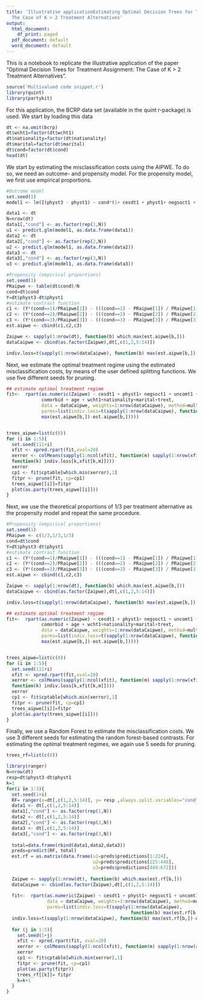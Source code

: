 ```yaml
---
title: 'Illustrative applicationEstimating Optimal Decision Trees for Treatment Assignment:
  The Case of K > 2 Treatment Alternatives'
output:
  html_document:
    df_print: paged
  pdf_document: default
  word_document: default
---
```


This is a notebook to replicate the illustrative application of the paper "Optimal Decision Trees for Treatment Assignment: The Case of K > 2 Treatment Alternatives". 

```r
source('Multivalued code snippet.r')
library(quint)
library(partykit)
```

For this application, the BCRP data set (available in the quint r-package) is used. We start by loading this data
```r
dt <- na.omit(bcrp)
dt$wcht1=factor(dt$wcht1)
dt$nationality=factor(dt$nationality)
dt$marital=factor(dt$marital)
dt$cond=factor(dt$cond)
head(dt)
```


We start by estimating the misclassification costs using the AIPWE. To do so, we need an outcome- and propensity model. For the propensity model, we first use empirical proportions. 
```r
#Outcome model
set.seed(1)
model1 <- lm(I(physt3 - physt1) ~ cond*(1+ cesdt1 + physt1+ negsoct1 + uncomt1 + disopt1+ comorbid + age + wcht1+nationality+marital+trext), data=dt)

data1 <- dt
N=nrow(dt)
data1[,"cond"] <- as.factor(rep(1,N))
u1 <- predict.glm(model1, as.data.frame(data1))
data2 <- dt
data2[,"cond"] <- as.factor(rep(2,N))
u2 <- predict.glm(model1, as.data.frame(data2))
data3 <- dt
data3[,"cond"] <- as.factor(rep(3,N))
u3 <- predict.glm(model1, as.data.frame(data3))

#Propensity (empirical proportions)
set.seed(1)
PRaipwe <- table(dt$cond)/N  
cond=dt$cond
Y=dt$physt3-dt$physt1
#estimate contrast function
c1 <- (Y*(cond==1)/PRaipwe[1]) - (((cond==1) - PRaipwe[1]) / PRaipwe[1]*u1)
c2 <- (Y*(cond==2)/PRaipwe[2]) - (((cond==2) - PRaipwe[2]) / PRaipwe[2]*u2)
c3 <- (Y*(cond==3)/PRaipwe[3]) - (((cond==3) - PRaipwe[3]) / PRaipwe[3]*u3)
est.aipwe <- cbind(c1,c2,c3)

Zaipwe <- sapply(1:nrow(dt), function(b) which.max(est.aipwe[b,]))
dataCaipwe <- cbind(as.factor(Zaipwe),dt[,c(1,2,5:14)])

indiv.loss=t(sapply(1:nrow(dataCaipwe), function(b) max(est.aipwe[b,])-est.aipwe[b,]))
```

Next, we estimate the optimal treatment regime using the estimated misclassification costs, by means of the user defined splitting functions. We use five different seeds for pruning.
```r
## estimate optimal treatment regime
fit<-  rpart(as.numeric(Zaipwe) ~ cesdt1 + physt1+ negsoct1 + uncomt1 + disopt1+  
             comorbid + age + wcht1+nationality+marital+trext, 
             data = dataCaipwe, weights=1:nrow(dataCaipwe), method=multirisk, 
             parms=list(indiv.loss=t(sapply(1:nrow(dataCaipwe), function(b)   
             max(est.aipwe[b,])-est.aipwe[b,]))))


trees_aipwe=list(c(0))
for (i in 1:5){
  set.seed(111+i)
  xfit <- xpred.rpart(fit,xval=20)
  xerror <- colMeans(sapply(1:ncol(xfit), function(m) sapply(1:nrow(xfit),    
  function(k) indiv.loss[k,xfit[k,m]])))
  xerror
  cp1 <- fit$cptable[which.min(xerror),1]
  fitpr <- prune(fit, cp=cp1)
  trees_aipwe[[i]]=fitpr
  plot(as.party(trees_aipwe[[i]]))
}

```

Next, we use the theoretical proportions of 1/3 per treatment alternative as the propensity model and repeat the same procedure.
```r
#Propensity (empirical proportions)
set.seed(1)
PRaipwe <- c(1/3,1/3,1/3) 
cond=dt$cond
Y=dt$physt3-dt$physt1
#estimate contrast function
c1 <- (Y*(cond==1)/PRaipwe[1]) - (((cond==1) - PRaipwe[1]) / PRaipwe[1]*u1)
c2 <- (Y*(cond==2)/PRaipwe[2]) - (((cond==2) - PRaipwe[2]) / PRaipwe[2]*u2)
c3 <- (Y*(cond==3)/PRaipwe[3]) - (((cond==3) - PRaipwe[3]) / PRaipwe[3]*u3)
est.aipwe <- cbind(c1,c2,c3)

Zaipwe <- sapply(1:nrow(dt), function(b) which.max(est.aipwe[b,]))
dataCaipwe <- cbind(as.factor(Zaipwe),dt[,c(1,2,5:14)])

indiv.loss=t(sapply(1:nrow(dataCaipwe), function(b) max(est.aipwe[b,])-est.aipwe[b,]))

## estimate optimal treatment regime
fit<-  rpart(as.numeric(Zaipwe) ~ cesdt1 + physt1+ negsoct1 + uncomt1 + disopt1+  
             comorbid + age + wcht1+nationality+marital+trext, 
             data = dataCaipwe, weights=1:nrow(dataCaipwe), method=multirisk, 
             parms=list(indiv.loss=t(sapply(1:nrow(dataCaipwe), function(b)   
             max(est.aipwe[b,])-est.aipwe[b,]))))


trees_aipwe=list(c(0))
for (i in 1:5){
  set.seed(111+i)
  xfit <- xpred.rpart(fit,xval=20)
  xerror <- colMeans(sapply(1:ncol(xfit), function(m) sapply(1:nrow(xfit),    
  function(k) indiv.loss[k,xfit[k,m]])))
  xerror
  cp1 <- fit$cptable[which.min(xerror),1]
  fitpr <- prune(fit, cp=cp1)
  trees_aipwe[[i]]=fitpr
  plot(as.party(trees_aipwe[[i]]))
}

```

Finally, we use a Random Forest to estimate the misclassification costs. We use 3 different seeds for estimating the random forest-based contrasts. For estimating the optimal treatment regimes, we again use 5 seeds for pruning. 
```r
trees_rf=list(c(0))

library(ranger)
N=nrow(dt)
resp=dt$physt3-dt$physt1
k=1
for(i in 1:3){
  set.seed(1+i)
  RF= ranger(x=dt[,c(1,2,5:14)], y= resp ,always.split.variables="cond")
  data1 <- dt[,c(1,2,5:14)]
  data1[,"cond"] <- as.factor(rep(1,N))
  data2 <- dt[,c(1,2,5:14)]
  data2[,"cond"] <- as.factor(rep(2,N))
  data3 <- dt[,c(1,2,5:14)]
  data3[,"cond"] <- as.factor(rep(3,N))
  
  total=data.frame(rbind(data1,data2,data3))
  preds=predict(RF, total)
  est.rf = as.matrix(data.frame(u1=preds$predictions[1:224],       
                                u2=preds$predictions[225:448], 
                                u3=preds$predictions[449:672]))
  
  Zaipwe <- sapply(1:nrow(dt), function(b) which.max(est.rf[b,]))
  dataCaipwe <- cbind(as.factor(Zaipwe),dt[,c(1,2,5:14)])
  
  fit<-  rpart(as.numeric(Zaipwe) ~ cesdt1 + physt1+ negsoct1 + uncomt1 + disopt1+                 comorbid + age + wcht1+nationality+marital+trext, 
               data = dataCaipwe, weights=1:nrow(dataCaipwe), method=multirisk,
               parms=list(indiv.loss=t(sapply(1:nrow(dataCaipwe), 
                                              function(b) max(est.rf[b,])-est.rf[b,]))))
  indiv.loss=t(sapply(1:nrow(dataCaipwe), function(b) max(est.rf[b,])-est.rf[b,]))
  
  for (j in 1:5){
    set.seed(1+j)
    xfit <- xpred.rpart(fit, xval=20)
    xerror <- colMeans(sapply(1:ncol(xfit), function(m) sapply(1:nrow(xfit), FUN=       function(k) indiv.loss[k,xfit[k,m]])))
    xerror
    cp1 <- fit$cptable[which.min(xerror),1]
    fitpr <- prune(fit, cp=cp1)
    plot(as.party(fitpr))
    trees_rf[[k]]= fitpr
    k=k+1
  }
}

```
